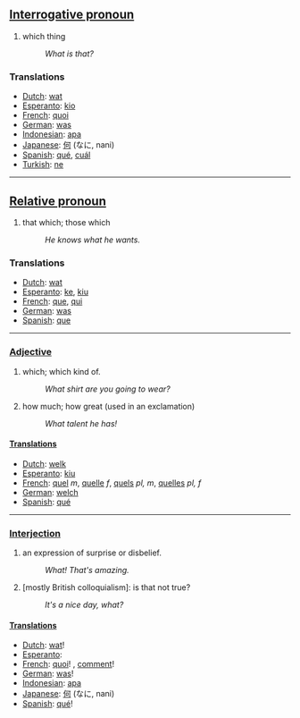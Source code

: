 ==[[Interrogative pronoun]]==

#which thing
#:''What is that?''

===Translations===
*[[Dutch]]: [[wat]]
*[[Esperanto]]: [[kio]]
*[[French]]: [[quoi]]
*[[German]]: [[was]]
*[[Indonesian]]: [[apa]]
*[[Japanese]]: [[何]] (なに, nani)
*[[Spanish]]: [[qué]], [[cuál]]
*[[Turkish]]: [[ne]]

----
==[[Relative pronoun]]==
#that which; those which
#:''He knows what he wants.'' 

===Translations===

*[[Dutch]]: [[wat]]
*[[Esperanto]]: [[ke]], [[kiu]]
*[[French]]: [[que]], [[qui]]
*[[German]]: [[was]]
*[[Spanish]]: [[que]]

----
===[[Adjective]]===

#which; which kind of.
#:''What shirt are you going to wear?''
#how much; how great (used in an exclamation)
#:''What talent he has!''


====[[Translation]]s====

*[[Dutch]]: [[welk]]
*[[Esperanto]]: [[kiu]]
*[[French]]: [[quel]] ''m'', [[quelle]] ''f'', [[quels]] ''pl, m'', [[quelles]] ''pl, f''
*[[German]]: [[welch]]
*[[Spanish]]: [[qué]]

----
===[[Interjection]]===

#an expression of surprise or disbelief.
#:''What! That's amazing.''
#[mostly British colloquialism]: is that not true?
#:''It's a nice day, what?''

====[[Translation]]s====

*[[Dutch]]: [[wat]]!
*[[Esperanto]]: [[]]
*[[French]]: [[quoi]]! , [[comment]]!
*[[German]]: [[was]]!
*[[Indonesian]]: [[apa]]
*[[Japanese]]: [[何]] (なに, nani)
*[[Spanish]]: [[qué]]!